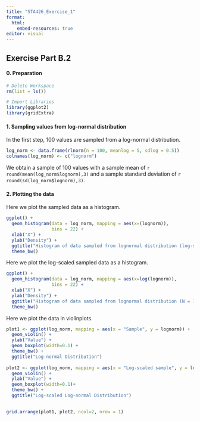 ```yaml
---
title: "STA426_Exercise_1"
format: 
  html:
    embed-resources: true
editor: visual
---
```


## Exercise Part B.2

#### 0. Preparation

```r
# Delete Workspace
rm(list = ls())

# Import Libraries
library(ggplot2)
library(gridExtra)
```

#### 1. Sampling values from log-normal distribution

In the first step, 100 values are sampled from a log-normal distribution.

```r
log_norm <- data.frame(rlnorm(n = 100, meanlog = 5, sdlog = 0.5))
colnames(log_norm) <- c("lognorm")
```

We obtain a sample of 100 values with a sample mean of `r round(mean(log_norm$lognorm),3)` and a sample standard deviation of `r round(sd(log_norm$lognorm),3)`.

#### 2. Plotting the data

Here we plot the sampled data as a histogram.

```r
ggplot() +
  geom_histogram(data = log_norm, mapping = aes(x=(lognorm)), 
                 bins = 22) +
  xlab("X") +
  ylab("Density") +
  ggtitle("Histogram of data sampled from lognormal distribution (log-scaled) (N 100)") +
  theme_bw()

```

Here we plot the log-scaled sampled data as a histogram.

```r
ggplot() +
  geom_histogram(data = log_norm, mapping = aes(x=log(lognorm)), 
                 bins = 22) +
  xlab("X") +
  ylab("Density") +
  ggtitle("Histogram of data sampled from lognormal distribution (N = 100)") +
  theme_bw()
```

Here we plot the data in violinplots.

```r
plot1 <- ggplot(log_norm, mapping = aes(x = "Sample", y = lognorm)) +
  geom_violin() +
  ylab("Value") +
  geom_boxplot(width=0.1) +
  theme_bw() +
  ggtitle("Log-normal Distribution")
  
plot2 <- ggplot(log_norm, mapping = aes(x = "Log-scaled sample", y = log(lognorm))) +
  geom_violin() +
  ylab("Value") +
  geom_boxplot(width=0.1)+
  theme_bw() +
  ggtitle("Log-scaled Log-normal Distribution")
  

grid.arrange(plot1, plot2, ncol=2, nrow = 1)
```
